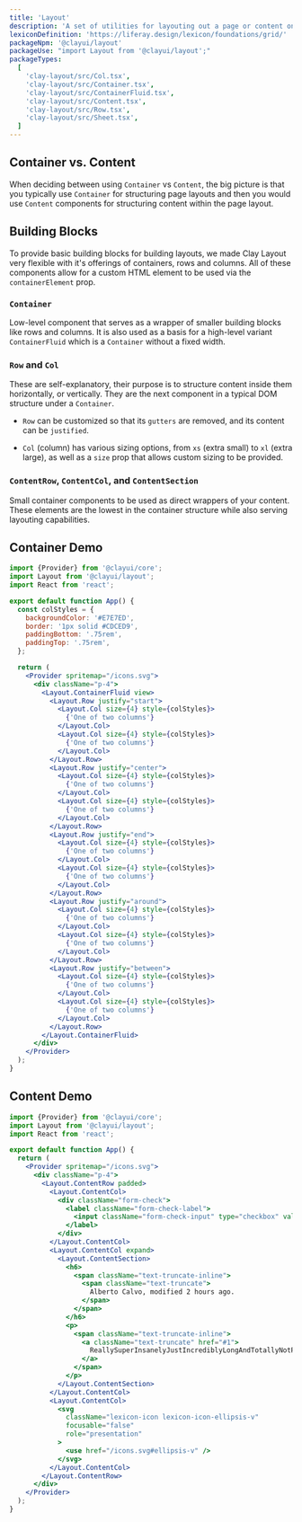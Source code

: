 ```yaml
---
title: 'Layout'
description: 'A set of utilities for layouting out a page or content on a page'
lexiconDefinition: 'https://liferay.design/lexicon/foundations/grid/'
packageNpm: '@clayui/layout'
packageUse: "import Layout from '@clayui/layout';"
packageTypes:
  [
    'clay-layout/src/Col.tsx',
    'clay-layout/src/Container.tsx',
    'clay-layout/src/ContainerFluid.tsx',
    'clay-layout/src/Content.tsx',
    'clay-layout/src/Row.tsx',
    'clay-layout/src/Sheet.tsx',
  ]
---
```


## Container vs. Content

When deciding between using `Container` vs `Content`, the big picture is that you typically use `Container` for structuring page layouts and then you would use `Content` components for structuring content within the page layout.

## Building Blocks

To provide basic building blocks for building layouts, we made Clay Layout very flexible with it's offerings of containers, rows and columns. All of these components allow for a custom HTML element to be used via the `containerElement` prop.

### `Container`

Low-level component that serves as a wrapper of smaller building blocks like rows and columns. It is also used as a basis for a high-level variant `ContainerFluid` which is a `Container` without a fixed width.

### `Row` and `Col`

These are self-explanatory, their purpose is to structure content inside them horizontally, or vertically. They are the next component in a typical DOM structure under a `Container`.

- `Row` can be customized so that its `gutters` are removed, and its content can be `justified`.

- `Col` (column) has various sizing options, from `xs` (extra small) to `xl` (extra large), as well as a `size` prop that allows custom sizing to be provided.

### `ContentRow`, `ContentCol`, and `ContentSection`

Small container components to be used as direct wrappers of your content. These elements are the lowest in the container structure while also serving layouting capabilities.

## Container Demo

```jsx preview
import {Provider} from '@clayui/core';
import Layout from '@clayui/layout';
import React from 'react';

export default function App() {
  const colStyles = {
    backgroundColor: '#E7E7ED',
    border: '1px solid #CDCED9',
    paddingBottom: '.75rem',
    paddingTop: '.75rem',
  };

  return (
    <Provider spritemap="/icons.svg">
      <div className="p-4">
        <Layout.ContainerFluid view>
          <Layout.Row justify="start">
            <Layout.Col size={4} style={colStyles}>
              {'One of two columns'}
            </Layout.Col>
            <Layout.Col size={4} style={colStyles}>
              {'One of two columns'}
            </Layout.Col>
          </Layout.Row>
          <Layout.Row justify="center">
            <Layout.Col size={4} style={colStyles}>
              {'One of two columns'}
            </Layout.Col>
            <Layout.Col size={4} style={colStyles}>
              {'One of two columns'}
            </Layout.Col>
          </Layout.Row>
          <Layout.Row justify="end">
            <Layout.Col size={4} style={colStyles}>
              {'One of two columns'}
            </Layout.Col>
            <Layout.Col size={4} style={colStyles}>
              {'One of two columns'}
            </Layout.Col>
          </Layout.Row>
          <Layout.Row justify="around">
            <Layout.Col size={4} style={colStyles}>
              {'One of two columns'}
            </Layout.Col>
            <Layout.Col size={4} style={colStyles}>
              {'One of two columns'}
            </Layout.Col>
          </Layout.Row>
          <Layout.Row justify="between">
            <Layout.Col size={4} style={colStyles}>
              {'One of two columns'}
            </Layout.Col>
            <Layout.Col size={4} style={colStyles}>
              {'One of two columns'}
            </Layout.Col>
          </Layout.Row>
        </Layout.ContainerFluid>
      </div>
    </Provider>
  );
}
```

## Content Demo

```jsx preview
import {Provider} from '@clayui/core';
import Layout from '@clayui/layout';
import React from 'react';

export default function App() {
  return (
    <Provider spritemap="/icons.svg">
      <div className="p-4">
        <Layout.ContentRow padded>
          <Layout.ContentCol>
            <div className="form-check">
              <label className="form-check-label">
                <input className="form-check-input" type="checkbox" value="" />
              </label>
            </div>
          </Layout.ContentCol>
          <Layout.ContentCol expand>
            <Layout.ContentSection>
              <h6>
                <span className="text-truncate-inline">
                  <span className="text-truncate">
                    Alberto Calvo, modified 2 hours ago.
                  </span>
                </span>
              </h6>
              <p>
                <span className="text-truncate-inline">
                  <a className="text-truncate" href="#1">
                    ReallySuperInsanelyJustIncrediblyLongAndTotallyNotPossibleWordButWeAreReallyTryingToCoverAllOurBasesHereJustInCaseSomeoneIsNutsAsPerUsual
                  </a>
                </span>
              </p>
            </Layout.ContentSection>
          </Layout.ContentCol>
          <Layout.ContentCol>
            <svg
              className="lexicon-icon lexicon-icon-ellipsis-v"
              focusable="false"
              role="presentation"
            >
              <use href="/icons.svg#ellipsis-v" />
            </svg>
          </Layout.ContentCol>
        </Layout.ContentRow>
      </div>
    </Provider>
  );
}
```
